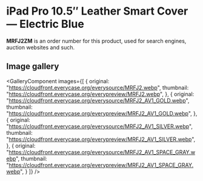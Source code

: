 
# iPad Pro 10.5″ Leather Smart Cover — Electric Blue

<Callout type='info' emoji='👉🏻'>**MRFJ2ZM** is an order number for this product, used for search engines, auction websites and such.</Callout>

## Image gallery

<GalleryComponent
    images={[
      {
        original: "https://cloudfront.everycase.org/everysource/MRFJ2.webp",
        thumbnail: "https://cloudfront.everycase.org/everypreview/MRFJ2.webp",
      },
      {
        original: "https://cloudfront.everycase.org/everysource/MRFJ2_AV1_GOLD.webp",
        thumbnail: "https://cloudfront.everycase.org/everypreview/MRFJ2_AV1_GOLD.webp",
      },
      {
        original: "https://cloudfront.everycase.org/everysource/MRFJ2_AV1_SILVER.webp",
        thumbnail: "https://cloudfront.everycase.org/everypreview/MRFJ2_AV1_SILVER.webp",
      },
      {
        original: "https://cloudfront.everycase.org/everysource/MRFJ2_AV1_SPACE_GRAY.webp",
        thumbnail: "https://cloudfront.everycase.org/everypreview/MRFJ2_AV1_SPACE_GRAY.webp",
      }
    ]}
  />

